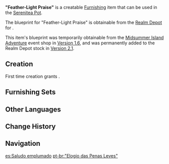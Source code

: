 {{Furnishing Infobox
|id             = 373120
|image          = Item Feather-Light Praise.png
|category       = Landscape
|subcategory    = Item
|quality        = 4
|adeptal_energy = 90
|load           = 35
|reduced_load   = 24
|description    = Harpasta that have been piled up, awaiting use.<br />These harpasta contain the lovely dreams of the people of [[Mondstadt]] and are the essence of [[Ludi Harpastum|this annual festival]]. Even those who generally eschew exercise will mount a few in their homes as decorations just to join in the festive atmosphere.
|blueprint      = [[Realm Depot]]<br />[[Midsummer Island Adventure]] Event Shop
}}
'''"Feather-Light Praise"''' is a creatable [[Furnishing]] item that can be used in the [[Serenitea Pot]].

The blueprint for "Feather-Light Praise" is obtainable from the [[Realm Depot]] for {{Item|Realm Currency|24|x=240}}.

This item's blueprint was temporarily obtainable from the [[Midsummer Island Adventure]] event shop in [[Version 1.6]], and was permanently added to the Realm Depot stock in [[Version 2.1]].

==Creation==
First time creation grants {{Item|Trust|24|x=90}}.
{{Recipe
|type = Creation
|time = 16h
|Pine Wood = 4
|Fabric = 8
|sort = Pine Wood;Fabric
}}

==Furnishing Sets==
{{Craft Usage}}

==Other Languages==
{{Other Languages
|en      = "Feather-Light Praise"
|zhs     = 「轻羽的礼赞」
|zhs_rm  = "Qīngyǔ de Lǐzàn"
|zht     = 「輕羽的禮讚」
|zht_rm  = "Qīngyǔ de Lǐzàn"
|zh_tl   = 
|ja      = 「羽毛の賛美」
|ja_rm   = "Umou no Sanbi"
|ja_tl   = "Feather's Praise"
|ko      = 「깃털의 예찬」
|ko_rm   = "Gitteol-ui Yechan"
|ko_tl   = "Feather's Praise"
|es      = Saludo emplumado
|es_tl   = Feather-Covered Greeting
|fr      = «&nbsp;Louange à la légèreté de plume&nbsp;»
|fr_tl   = "Praise to Feather Lightness"
|ru      = Лёгкая похвала
|ru_tl   = Light Praise
|th      = ขนนกแห่งการเฉลิมฉลอง
|th_rm   = Khon-nok haeng Kan-cha-loem-cha-long
|th_tl   = A Feather of Celebration
|vi      = Lời Ca Tụng Bay Bổng
|vi_tl   = 
|de      = „Lobpreis der Feder“
|de_tl   = "Praise of the Feather"
|id      = "Penghargaan Seringan Bulu"
|id_tl   = "Feather-Light Praise"
|pt      = "Elogio das Penas Leves"
|pt_tl   = 
|tr      = Bir Tüy Kadar Hafif Övgü
|tr_tl   = Light as a Feather Compliment
|it      = Elogio leggiadro
|it_tl   = Graceful Praise
}}

==Change History==
{{Change History|1.6}}

==Navigation==
{{Furnishing Navbox|exterior}}

[[es:Saludo emplumado]]
[[pt-br:"Elogio das Penas Leves"]]